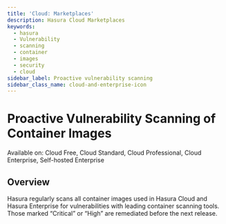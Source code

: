```yaml
---
title: 'Cloud: Marketplaces'
description: Hasura Cloud Marketplaces
keywords:
  - hasura
  - Vulnerability
  - scanning
  - container
  - images
  - security
  - cloud
sidebar_label: Proactive vulnerability scanning
sidebar_class_name: cloud-and-enterprise-icon
---
```


# Proactive Vulnerability Scanning of Container Images

<div className="badge badge--primary heading-badge">
  Available on: Cloud Free, Cloud Standard, Cloud Professional, Cloud Enterprise, Self-hosted Enterprise
</div>

## Overview

Hasura regularly scans all container images used in Hasura Cloud and Hasura Enterprise for vulnerabilities with leading
container scanning tools. Those marked “Critical” or “High” are remediated before the next release.
